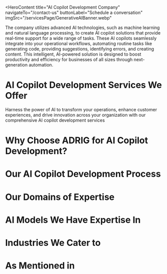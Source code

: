 <HeroContent
  title="AI Copilot Development Company"
  navigateTo="/contact-us"
  buttonLabel="Schedule a conversation"
  imgSrc="/servicesPage/GenerativeAIBanner.webp"
>
  The company utilizes advanced AI technologies, such as machine learning and
  natural language processing, to create AI copilot solutions that provide
  real-time support for a wide range of tasks. These AI copilots seamlessly
  integrate into your operational workflows, automating routine tasks like
  generating code, providing suggestions, identifying errors, and creating
  content. This intelligent, AI-powered solution is designed to boost
  productivity and efficiency for businesses of all sizes through
  next-generation automation.
</HeroContent>

<ClientCompaniesComponent />

<CountUpAnimationContainer />

# AI Copilot Development Services We Offer

Harness the power of AI to transform your operations, enhance customer experiences, and drive innovation across your organization with our comprehensive AI copilot development services

<section className="grid grid-cols-2 gap-10 w-full py-16">
  <section className="w-full col-span-1 cursor-pointer">
    <ServiceCard
      service={{
        id: 1,
        image: "/servicesPage/ConsultingandStrategyDevelopment1.svg",
        title: "Strategy Development and Consulting",
        description:
          "We start by thoroughly evaluating the issues your company is experiencing. We then pinpoint the particular domains where AI assistants can substantially enhance your operations, enhancing efficiency and increasing productivity. Collaborating with you, we develop strategic plans for the smooth integration of AI assistants, considering aspects like resource distribution, technological incorporation, and organizational transformation to guarantee the best possible results.",
        urlPath: "",
      }}
    />
  </section>
  <section className="w-full col-span-1 cursor-pointer">
    <ServiceCard
      service={{
        id: 2,
        image: "/servicesPage/DataAnalysis2.svg",
        title: "Data Analysis",
        description:
          "Comprehensive Data Examination we perform an in-depth analysis of your confidential data to uncover patterns, trends, and distinct issues within your data. This allows us to create a highly customized AI assistant tailored to address your specific requirements. We scrutinize your data with great care to comprehend the complexities of your field, empowering us to design an AI copilot capable of not only managing routine tasks but also handling specialized and intricate functions with efficiency and precision.",
        urlPath: "",
      }}
    />
  </section>
  <section className="w-full col-span-1 cursor-pointer">
    <ServiceCard
      service={{
        id: 3,
        image: "/servicesPage/MVPandPoCDevelopment.svg",
        title: "MVP and PoC Development",
        description:
          "We accelerate the development process by quickly creating and verifying your AI Copilot idea. Our skilled team can either build a Minimum Viable Product (MVP) to display the core features or develop a Proof of Concept (POC) to prove the feasibility and potential worth of your AI copilot. Through these early-stage solutions, we establish the foundation for the comprehensive implementation of your AI copilot.",
        urlPath: "",
      }}
    />
  </section>
  <section className="w-full col-span-1 cursor-pointer">
    <ServiceCard
      service={{
        id: 4,
        image: "/servicesPage/CustomAICopilotDevelopment.svg",
        title: "Custom AI Copilot Development",
        description:
          "We work closely with you to understand your needs and leverage your exclusive data sets to build an AI assistant that is skilled at addressing the specific requirements and obstacles of your organization, improving operational productivity. We manage the entire process, from initial planning to system implementation, guaranteeing each stage harmonizes flawlessly with your objectives. Our collaborative method involves iterative enhancement, where we persistently refine the AI assistant's functionalities.",
        urlPath: "",
      }}
    />
  </section>
  <section className="w-full col-span-1 cursor-pointer">
    <ServiceCard
      service={{
        id: 5,
        image: "/servicesPage/AICopilotIntegration.svg",
        title: "AI Copilot Integration",
        description:
          "We focus on the seamless integration of AI assistant technology into your existing setup, aiming to minimize disruption and quickly boost productivity. Our strategy is tailored to complement and strengthen your current systems and workflows right from the start. During the implementation, we maintain data protection and regulatory adherence, ensuring a hassle-free transition that delivers maximum benefits.",
        urlPath: "",
      }}
    />
  </section>
  <section className="w-full col-span-1 cursor-pointer">
    <ServiceCard
      service={{
        id: 6,
        image: "/servicesPage/MaintenanceandSupport.svg",
        title: "Maintenance and Support",
        description:
          "We provide extensive maintenance and support services for the AI copilots we develop, guaranteeing their seamless functioning and ongoing dependability. Our specialized team offers proactive surveillance, timely upgrades, and troubleshooting help to swiftly address any problems that arise. Driven by our dedication to quality, we work to sustain the optimal performance of our AI Copilots, enabling our clients to concentrate on their primary business activities with assurance.",
        urlPath: "",
      }}
    />
  </section>
</section>

# Why Choose ADRIG for AI Copilot Development?

<section className="grid grid-cols-2 gap-10 w-full py-16">
  <section className="w-full col-span-1 cursor-pointer">
    <ServiceCard
      service={{
        id: 1,
        image: "/servicesPage/TailoredApproach.svg",
        title: "Tailored Approach",
        description:
          "We recognize that every organization is distinct, which is why our services are personalized to align with your particular objectives and processes, guaranteeing a solution that is exclusive to your business. Our customized approach to developing AI assistants underscores our dedication to comprehending and meeting the distinctive requirements of each client.",
        urlPath: "",
      }}
    />
  </section>
  <section className="w-full col-span-1 cursor-pointer">
    <ServiceCard
      service={{
        id: 2,
        image: "/servicesPage/ExpertAIProfessionals.svg",
        title: "Expert AI Professionals",
        description:
          "Skilled AI Experts Possessing a comprehensive knowledge of machine learning algorithms, natural language processing methods, and data engineering fundamentals, we are proficient at creating intelligent AI assistants that effortlessly manage a wide range of tasks and seamlessly integrate into your work processes, enhancing efficiency, productivity, and innovation.",
        urlPath: "",
      }}
    />
  </section>
  <section className="w-full col-span-1 cursor-pointer">
    <ServiceCard
      service={{
        id: 3,
        image: "/servicesPage/ExtensiveExperience1.svg",
        title: "Extensive Experience",
        description:
          "We have a wealth of experience in creating AI assistants. This expertise comes from our years of dedicated work and our in-depth knowledge of the latest AI advancements. Our team has a history of successful projects, and they have consistently shown the ability to provide innovative solutions that not only meet but exceed our clients' requirements.",
        urlPath: "",
      }}
    />
  </section>
  <section className="w-full col-span-1 cursor-pointer">
    <ServiceCard
      service={{
        id: 4,
        image: "/servicesPage/SecurityandComplianceAssurance.svg",
        title: "Security and Compliance Assurance",
        description:
          "We follow a thorough and rigorous development process that guarantees the maximum level of safeguarding for your data and intellectual property. By conducting regular audits, employing cutting-edge encryption, and implementing stringent access controls, we protect the reliability and privacy of your information.",
        urlPath: "",
      }}
    />
  </section>
</section>

<MainContent
  mainPara="Elevate Your Projects with AI Copilot Expertise"
  subPara="Unleash the power of AI Copilot with ADRIG top-tier consulting and development services. Supercharge your projects, optimize workflows, and boost efficiency. Let's innovate together!"
  getInTouchIncluded={true}
/>

# Our AI Copilot Development Process

<section className="grid grid-cols-3 gap-10 w-full py-16">
  <section className="w-full col-span-1 cursor-pointer">
    <ServiceCard
      service={{
        id: 1,
        image: "/servicesPage/InitialConsultationandGoalAlignment1.svg",
        title: "Step 1: Initial Consultation and Goal Alignment",
        description:
          "The first step in our collaboration is a thorough consultation to align on your business goals and needs. We will explore the details of your vision, establishing a solid foundation for the project that seamlessly integrates with your strategic objectives. This initial in-depth exploration lays the groundwork for the development of a customized AI assistant that perfectly fits your distinct business environment.",
        urlPath: "",
      }}
    />
  </section>
  <section className="w-full col-span-1 cursor-pointer">
    <ServiceCard
      service={{
        id: 2,
        image: "/servicesPage/ResearchandCustomSolutionDesign.svg",
        title: "Step 2: Research and Custom Solution Design",
        description:
          "After our initial discussion, our team begins an in-depth research and analysis process. The goal of this phase is to determine the most suitable solution that is customized to your specific requirements. Drawing upon our extensive industry knowledge and technical proficiency, we guarantee that the concept and design of the AI assistant aligns seamlessly with your business goals, laying the foundation for transformative results.",
        urlPath: "",
      }}
    />
  </section>
  <section className="w-full col-span-1 cursor-pointer">
    <ServiceCard
      service={{
        id: 3,
        image: "/servicesPage/Prototyping.svg",
        title: "Step 3: Prototyping",
        description:
          "The next stage involves developing detailed prototypes and design mockups, providing a concrete visualization of your AI assistant's capabilities. This vital step guarantees that every element of the solution matches your vision, enabling a collaborative review process. By creating these interactive prototypes, we refine and modify the design, guaranteeing that the final product will smoothly integrate into your operations and surpass your requirements.",
        urlPath: "",
      }}
    />
  </section>
  <section className="w-full col-span-1 cursor-pointer">
    <ServiceCard
      service={{
        id: 4,
        image: "/servicesPage/DevelopmentandTesting .svg",
        title: "Step 4: Development and Testing",
        description:
          "With the prototype and design blueprint as our reference, our experienced developers diligently work to construct and actualize your AI copilot. During this development stage, we prioritize the thorough testing of each element, ensuring that your AI copilot not only meets but exceeds standards of performance and reliability. This detailed approach guarantees a sturdy, efficient, and trustworthy solution, primed to transform your business operations.",
        urlPath: "",
      }}
    />
  </section>
  <section className="w-full col-span-1 cursor-pointer">
    <ServiceCard
      service={{
        id: 5,
        image: "/servicesPage/SeamlessIntegration.svg",
        title: "Step 5: Seamless Integration",
        description:
          "The final stage of our approach centers on the effortless incorporation of the AI assistant into your current systems and procedures. Our experts oversee a hassle-free implementation, thoroughly planning and carrying out the rollout to avoid any interruptions to your day-to-day activities. Through our diligent integration work, we certify that the AI assistant becomes a seamless component of your business environment, immediately boosting your productivity and effectiveness.  ",
        urlPath: "",
      }}
    />
  </section>
  <section className="w-full col-span-1 cursor-pointer">
    <ServiceCard
      service={{
        id: 6,
        image: "/servicesPage/OngoingSupportandMaintenance.svg",
        title: "Step 6: Ongoing Support and Maintenance",
        description:
          "the ongoing commitment to supporting and maintaining the AI copilot after its initial deployment. The company is dedicated to ensuring the smooth and efficient operation of the AI system by providing continuous assistance, updating functionalities, and adapting the system to meet the client's evolving business needs. The goal is to ensure the AI copilot remains a valuable asset in helping the client achieve their long-term objectives.  ",
        urlPath: "",
      }}
    />
  </section>
</section>

# Our Domains of Expertise

<section className="grid grid-cols-2 gap-10 w-full py-16">
  <section className="w-full col-span-1 cursor-pointer">
    <ServiceCard
      service={{
        id: 1,
        image: "/servicesPage/MachineLearning2.svg",
        title: "Machine Learning & Deep Learning",
        description:
          "Advanced machine learning and deep learning form the basis of our organization, allowing us to develop AI models that have the ability to learn and improve over time. This empowers us to deliver precision and intelligence in every customer interaction.",
        urlPath: "",
      }}
    />
  </section>
  <section className="w-full col-span-1 cursor-pointer">
    <ServiceCard
      service={{
        id: 2,
        image: "/servicesPage/NaturalLanguageProcessingicon.svg",
        title: "Natural Language Processing",
        description:
          "Leveraging our extensive knowledge in Natural Language Processing (NLP), we enable AI assistants to comprehend and produce human language, fostering effortless communication and understanding.",
        urlPath: "",
      }}
    />
  </section>
  <section className="w-full col-span-1 cursor-pointer">
    <ServiceCard
      service={{
        id: 3,
        image: "/servicesPage/DataScienceicon.svg",
        title: "Data Science & Analytics",
        description:
          "Utilizing cutting-edge data science and analytics techniques, we extract meaningful and impactful insights from massive amounts of data. This empowers our AI-driven decision support systems to provide unparalleled versatility and precision, enhancing the decision-making capabilities of our clients.",
        urlPath: "",
      }}
    />
  </section>
  <section className="w-full col-span-1 cursor-pointer">
    <ServiceCard
      service={{
        id: 4,
        image: "/servicesPage/CloudEdgeComputing.svg",
        title: "Cloud & Edge Computing ",
        description:
          "Our knowledge and skills encompass both cloud computing and edge computing, offering a robust and complete basis for developing AI assistants that are remarkably efficient, dependable, and able to function effectively in a wide range of environments, including those that are demanding and complex.",
        urlPath: "",
      }}
    />
  </section>
  <section className="w-full col-span-1 cursor-pointer">
    <ServiceCard
      service={{
        id: 5,
        image: "/servicesPage/APIsSystemIntegration.svg",
        title: "APIs & System Integration",
        description:
          "We excel at developing powerful APIs and leveraging cutting-edge integration technologies. This allows our AI assistants to integrate seamlessly with your current workflows, providing a smooth and effortless user experience.",
        urlPath: "",
      }}
    />
  </section>
  <section className="w-full col-span-1 cursor-pointer">
    <ServiceCard
      service={{
        id: 6,
        image: "/servicesPage/AdvancedDevelopmentFrameworks.svg",
        title: "Advanced Development Frameworks",
        description:
          "Utilizing prominent artificial intelligence and machine learning frameworks, we can accelerate the development of complex AI models, streamlining the process from conception to deployment.",
        urlPath: "",
      }}
    />
  </section>
  <section className="w-full col-span-1 cursor-pointer">
    <ServiceCard
      service={{
        id: 7,
        image: "/servicesPage/ReinforcementLearning.svg",
        title: "Reinforcement Learning",
        description:
          "Reinforcement learning allows our AI assistants to continuously improve their decision-making abilities by learning from their experiences. Through a process of trial and error, the AI systems receive feedback from their environment, which they use to refine their strategies and make more optimal choices over time.",
        urlPath: "",
      }}
    />
  </section>
  <section className="w-full col-span-1 cursor-pointer">
    <ServiceCard
      service={{
        id: 8,
        image: "/servicesPage/MultimodalInteraction.svg",
        title: "Multi-modal Interaction",
        description:
          "The AI assistants we create support various forms of interaction, including text, speech, and gestures. This allows them to cater to the diverse preferences and accessibility requirements of users. Consequently, individuals can select the mode of communication with the AI assistant that best suits their convenience or accessibility needs.",
        urlPath: "",
      }}
    />
  </section>
</section>

# AI Models We Have Expertise In

# Industries We Cater to

<section className="grid grid-cols-2 gap-10 w-full py-16">
  <section className="w-full col-span-1 cursor-pointer">
    <ServiceCard
      service={{
        id: 1,
        image: "/servicesPage/BankingandFinance1.svg",
        title: "Banking and Finance",
        description:
          "In the banking and financial industry, our generative AI solutions offer advanced data analysis, fraud prevention, and personalized customer interactions. This assists financial organizations in streamlining their operations, efficiently managing risks, and providing customized financial products and services.",
        urlPath: "banking-software-development/",
      }}
    />
  </section>
  <section className="w-full col-span-1 cursor-pointer">
    <ServiceCard
      service={{
        id: 2,
        image: "/servicesPage/Retail1.svg",
        title: "Retail",
        description:
          "In the retail sector, our GenAI offerings bolster customer interaction, inventory control, and demand prediction. This results in heightened customer satisfaction, lowered expenses, and greater profitability by harnessing data-driven insights.",
        urlPath: "retail-software-development/",
      }}
    />
  </section>
  <section className="w-full col-span-1 cursor-pointer">
    <ServiceCard
      service={{
        id: 3,
        image: "/servicesPage/Healthcare.svg",
        title: "Healthcare",
        description:
          "In the healthcare domain, our products and services assist with medical diagnosis, treatment suggestions, and patient care. By leveraging artificial intelligence (AI) capabilities, healthcare professionals can improve patient outcomes, optimize administrative workflows, and advance medical research and innovation.",
        urlPath: "healthcare-software-development/",
      }}
    />
  </section>
  <section className="w-full col-span-1 cursor-pointer">
    <ServiceCard
      service={{
        id: 4,
        image: "/servicesPage/SupplyChainandLogistics.svg",
        title: "Supply Chain and Logistics",
        description:
          "Our AI-powered solutions are designed to streamline supply chain and logistics processes. By enhancing route planning, inventory management, and demand forecasting, our technology helps organizations reduce operational expenses, boost efficiency, and deliver better customer experiences.",
        urlPath: "logistics-software-development/",
      }}
    />
  </section>
  <section className="w-full col-span-1 cursor-pointer">
    <ServiceCard
      service={{
        id: 5,
        image: "/servicesPage/Insurance1.svg",
        title: "Insurance",
        description:
          "In the insurance industry, our offerings assist with underwriting, claims handling, and risk evaluation. This allows insurance providers to offer more precise pricing, quicker claims processing, and enhanced customer experiences.",
        urlPath: "insurance-software-development/",
      }}
    />
  </section>
  <section className="w-full col-span-1 cursor-pointer">
    <ServiceCard
      service={{
        id: 6,
        image: "/servicesPage/Travel1.svg",
        title: "Travel",
        description:
          "Our AI solutions optimize customer support, recommendation systems, and pricing approaches for the travel industry. This results in enhanced customer experiences, higher booking volumes, and increased revenue for travel companies overall.",
        urlPath: "generative-ai-in-travel/",
      }}
    />
  </section>
  <section className="w-full col-span-1 cursor-pointer">
    <ServiceCard
      service={{
        id: 7,
        image: "/servicesPage/Automotive1.svg",
        title: "Automotive",
        description:
          "Our generative AI solutions can revolutionize your automotive business by enhancing vehicle design, automating processes, advancing research and development, and improving quality control. These innovations optimize operational efficiency, minimize downtime, and enhance customer satisfaction and safety.",
        urlPath: "generative-ai-in-automotive-industry/",
      }}
    />
  </section>
  <section className="w-full col-span-1 cursor-pointer">
    <ServiceCard
      service={{
        id: 8,
        image: "/servicesPage/Hospitality1.svg",
        title: "Hospitality",
        description:
          "Our artificial intelligence solutions for the hospitality industry can help personalize customer experiences, optimize business operations, and refine marketing approaches. This allows hospitality companies to use their resources more effectively, foster guest loyalty, and enhance overall customer satisfaction and profitability.",
        urlPath: "ai-use-cases-in-hospitality/",
      }}
    />
  </section>
  <section className="w-full col-span-1 cursor-pointer">
    <ServiceCard
      service={{
        id: 9,
        image: "/servicesPage/RealEstate1.svg",
        title: "Manufacturing",
        description:
          "In the manufacturing industry, our generative AI technologies optimize production workflows, improve quality assurance, and expedite product creation. Incorporating GenAI enhances efficiency and fosters innovation, providing companies with a competitive advantage.",
        urlPath: "manufacturing-software-development/",
      }}
    />
  </section>
  <section className="w-full col-span-1 cursor-pointer">
    <ServiceCard
      service={{
        id: 10,
        image: "/servicesPage/Manufacturing.svg",
        title: "Media and Entertainment",
        description:
          "In the media and entertainment sector, our GenAI solutions improve the creation of content, optimize the distribution process, and personalize customer experiences. This allows media companies to engage their audiences more effectively and drive ongoing innovation.",
        urlPath: "ai-in-media-and-entertainment/",
      }}
    />
  </section>
  <section className="w-full col-span-1 cursor-pointer">
    <ServiceCard
      service={{
        id: 11,
        image: "/servicesPage/MediaEntertainment1.svg",
        title: "Generative AI Integration",
        description:
          "We effortlessly integrate generative AI technologies into your current technological framework, optimizing your internal processes and public-facing systems. We understand the importance of a seamless implementation and work tirelessly to guarantee our integration approach minimizes any disruption to your ongoing activities, enabling your organization to flourish in the quickly changing technological environment.",
        urlPath: "generative-ai-integration-service/",
      }}
    />
  </section>
  <section className="w-full col-span-1 cursor-pointer">
    <ServiceCard
      service={{
        id: 12,
        image: "/servicesPage/Legal.svg",
        title: "Legal",
        description:
          "In the legal industry, our GenAI solutions assist with a variety of tasks, including case analysis, case forecasting, and legal research. This allows law firms to optimize their processes, enhance case strategies, and increase the effectiveness of their services, ultimately benefiting both legal professionals and their clients.",
        urlPath: "ai-use-cases-in-legal-businesses/",
      }}
    />
  </section>
</section>

# As Mentioned in

<ClientCompaniesComponent />
